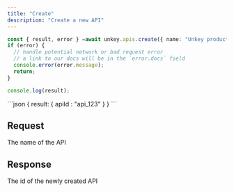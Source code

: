 ```yaml
---
title: "Create"
description: "Create a new API"
---
```


<RequestExample>

```ts
const { result, error } =await unkey.apis.create({ name: "Unkey production" });
if (error) {
  // handle potential network or bad request error
  // a link to our docs will be in the `error.docs` field
  console.error(error.message);
  return;
}

console.log(result);
```

</RequestExample>

<ResponseExample>
```json
{
  result: {
    apiId : "api_123"
  }
}
```

</ResponseExample>

## Request

<ParamField body="name" type="string" required>
    The name of the API
</ParamField>

## Response

<ResponseField name="result">
<Expandable title="properties" defaultOpen>

<ResponseField name="apiId" type="string" required>
   The id of the newly created API
</ResponseField>

</Expandable>
</ResponseField>
